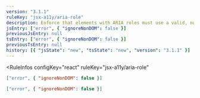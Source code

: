 ```yaml
---
version: "3.1.1"
ruleKey: "jsx-a11y/aria-role"
description: Enforce that elements with ARIA roles must use a valid, non-abstract ARIA role
jsEntry: ["error", { "ignoreNonDOM": false }]
previousJsEntry: null
tsEntry: ["error", { "ignoreNonDOM": false }]
previousTsEntry: null
history: [{ "jsState": "new", "tsState": "new", "version": "3.1.1" }]
---
```


<RuleInfos 
  configKey="react" 
  ruleKey="jsx-a11y/aria-role" 
>

```json
["error", { "ignoreNonDOM": false }]
```

```json
["error", { "ignoreNonDOM": false }]
```

</RuleInfos>
